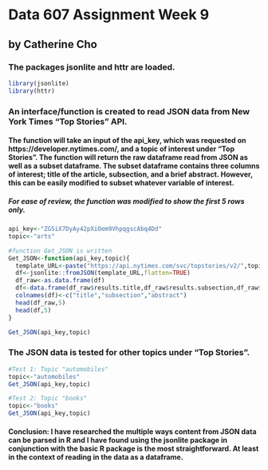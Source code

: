 # Data 607 Assignment Week 9

## by Catherine Cho

### The packages jsonlite and httr are loaded.

```r
library(jsonlite)
library(httr)
```

### An interface/function is created to read JSON data from New York Times "Top Stories" API.

#### The function will take an input of the api_key, which was requested on https://developer.nytimes.com/, and a topic of interest under "Top Stories". The function will return the raw dataframe read from JSON as well as a subset dataframe. The subset dataframe contains three columns of interest; title of the article, subsection, and a brief abstract. However, this can be easily modified to subset whatever variable  of interest. 

##### For ease of review, the function was modified to show the first 5 rows only. 

```r
api_key<-"ZG5iX7DyAy42pXiOem9VhpqgscAbq4Dd"
topic<-"arts"

#function Get_JSON is written
Get_JSON<-function(api_key,topic){
  template_URL<-paste("https://api.nytimes.com/svc/topstories/v2/",topic,".json?api-key=",api_key,sep="")
  df<-jsonlite::fromJSON(template_URL,flatten=TRUE)
  df_raw<-as.data.frame(df)
  df<-data.frame(df_raw$results.title,df_raw$results.subsection,df_raw$results.abstract)
  colnames(df)<-c("title","subsection","abstract")
  head(df_raw,5)
  head(df,5)
}

Get_JSON(api_key,topic)
```
### The JSON data is tested for other topics under "Top Stories". 

```r
#Test 1: Topic "automobiles"
topic<-"automobiles"
Get_JSON(api_key,topic)

```

```r
#Test 2: Topic "books"
topic<-"books"
Get_JSON(api_key,topic)

```
#### Conclusion: I have researched the multiple ways content from JSON data can be parsed in R and I have found using the jsonlite package in conjunction  with the basic R package is the most straightforward. At least in the context of reading in the data as a dataframe. 

